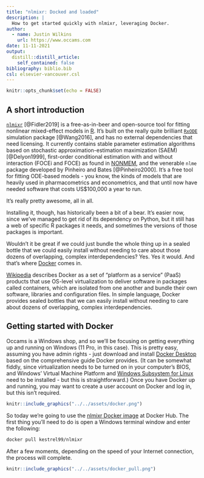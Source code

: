 ```yaml
---
title: "nlmixr: Docked and loaded"
description: |
  How to get started quickly with nlmixr, leveraging Docker.
author:
  - name: Justin Wilkins
    url: https://www.occams.com
date: 11-11-2021
output:
  distill::distill_article:
    self_contained: false
bibliography: biblio.bib
csl: elsevier-vancouver.csl
---
```


```r
knitr::opts_chunk$set(echo = FALSE)
```

## A short introduction

[`nlmixr`](https://nlmixrdevelopment.github.io/nlmixr/) [@Fidler2019] is a free-as-in-beer and open-source tool for fitting nonlinear mixed-effect models in [R](https://www.r-project.org/). It's built on the really quite brilliant [`RxODE`](https://nlmixrdevelopment.github.io/RxODE/) simulation package [@Wang2016], and has no external dependencies that need licensing. It currently contains stable parameter estimation algorithms based on stochastic approximation-estimation maximization (SAEM) [@Delyon1999], first-order conditional estimation with and without interaction (FOCEi and FOCE) as found in [NONMEM](https://www.iconplc.com/innovation/nonmem/), and the venerable `nlme` package developed by Pinheiro and Bates [@Pinheiro2000]. It's a free tool for fitting ODE-based models - you know, the kinds of models that are heavily used in pharmacometrics and econometrics, and that until now have needed software that costs US$100,000 a year to run. 

It's really pretty awesome, all in all.

Installing it, though, has historically been a bit of a bear. It's easier now, since we've managed to get rid of its dependency on Python, but it still has a web of specific R packages it needs, and sometimes the versions of those packages is important. 

Wouldn't it be great if we could just bundle the whole thing up in a sealed bottle that we could easily install without needing to care about those dozens of overlapping, complex interdependencies? Yes. Yes it would. And that's where [Docker](https://www.docker.com/) comes in.

[Wikipedia](https://en.wikipedia.org/wiki/Docker_(software)) describes Docker as a set of "platform as a service" (PaaS) products that use OS-level virtualization to deliver software in packages called containers, which are isolated from one another and bundle their own software, libraries and configuration files. In simple language, Docker provides sealed bottles that we can easily install without needing to care about dozens of overlapping, complex interdependencies.

## Getting started with Docker

Occams is a Windows shop, and so we'll be focusing on getting everything up and running on Windows (11 Pro, in this case). This is pretty easy, assuming you have admin rights - just download and install [Docker Desktop](https://hub.docker.com/editions/community/docker-ce-desktop-windows) based on the comprehensive guide Docker provides. (It can be somewhat fiddly, since virtualization needs to be turned on in your computer's BIOS, and Windows' Virtual Machine Platform and [Windows Subsystem for Linux](https://docs.microsoft.com/en-us/windows/wsl/install) need to be installed - but this is straightforward.) Once you have Docker up and running, you may want to create a user account on Docker and log in, but this isn't required.

```r
knitr::include_graphics("../../assets/docker.png")  
```

So today we're going to use the [nlmixr Docker image](https://hub.docker.com/r/kestrel99/nlmixr) at Docker Hub. The first thing you'll need to do is open a Windows terminal window and enter the following:

```bash
docker pull kestrel99/nlmixr

```

After a few moments, depending on the speed of your Internet connection, the process will complete.

```r
knitr::include_graphics("../../assets/docker_pull.png")  
```











